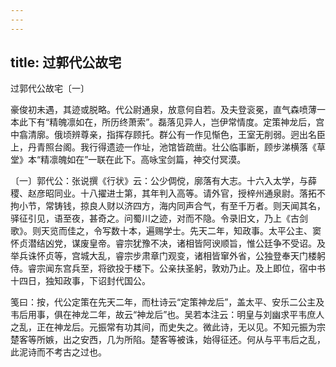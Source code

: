 ```yaml
---
---
---
```

title: 过郭代公故宅
---



过郭代公故宅〔一〕


豪俊初未遇，其迹或脱略。代公尉通泉，放意何自若。及夫登衮冕，直气森喷薄一本此下有“精魄凛如在，所历终萧索”。磊落见异人，岂伊常情度。定策神龙后，宫中翕清廓。俄顷辨尊亲，指挥存顾托。群公有一作见惭色，王室无削弱。迥出名臣上，丹青照台阁。我行得遗迹一作址，池馆皆疏凿。壮公临事断，顾步涕横落《草堂》本“精凛魄如在”一联在此下。高咏宝剑篇，神交付冥漠。

〔一〕郭代公：张说撰《行状》云：公少倜傥，廓落有大志。十六入太学，与薛稷、赵彦昭同业。十八擢进士第，其年判入高等。请外官，授梓州通泉尉。落拓不拘小节，常铸钱，掠良人财以济四方，海内同声合气，有至千万者。则天闻其名，驿征引见，语至夜，甚奇之。问蜀川之迹，对而不隐。令录旧文，乃上《古剑歌》。则天览而佳之，令写数十本，遍赐学士。先天二年，知政事。太平公主、窦怀贞潜结凶党，谋废皇帝。睿宗犹豫不决，诸相皆阿谀顺旨，惟公廷争不受诏。及举兵诛怀贞等，宫城大乱，睿宗步肃章门观变，诸相皆窜外省，公独登奉天门楼躬侍。睿宗闻东宫兵至，将欲投于楼下。公亲扶圣躬，敦劝乃止。及上即位，宿中书十四日，独知政事，下诏封代国公。

笺曰：按，代公定策在先天二年，而杜诗云“定策神龙后”，盖太平、安乐二公主及韦后用事，俱在神龙二年，故云“神龙后”也。吴若本注云：明皇与刘幽求平韦庶人之乱，正在神龙后。元振常有功其间，而史失之。微此诗，无以见。不知元振为宗楚客等所嫉，出之安西，几为所陷。楚客等被诛，始得征还。何从与平韦后之乱，此泥诗而不考古之过也。